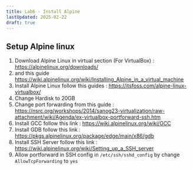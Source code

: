 ```yaml
---
title: Lab6 - Install Alpine
lastUpdated: 2025-02-22
draft: true
---
```


## Setup Alpine linux

1. Download Alpine Linux in virtual section (For VirtualBox) : https://alpinelinux.org/downloads/
2. and this guide https://wiki.alpinelinux.org/wiki/Installing_Alpine_in_a_virtual_machine
3. Install Alpine Linux follow this guides : https://itsfoss.com/alpine-linux-virtualbox/
4. Change Hardisk to 20GB
5. Change port forwarding from this guide : https://nsrc.org/workshops/2014/sanog23-virtualization/raw-attachment/wiki/Agenda/ex-virtualbox-portforward-ssh.htm
6. Install GCC follow this link : https://wiki.alpinelinux.org/wiki/GCC
7. Install GDB follow this link : https://pkgs.alpinelinux.org/package/edge/main/x86/gdb
8. Install SSH Server follow this link : https://wiki.alpinelinux.org/wiki/Setting_up_a_SSH_server
9. Allow portforward in SSH config in `/etc/ssh/sshd_config` by change `AllowTcpForwarding` to `yes`